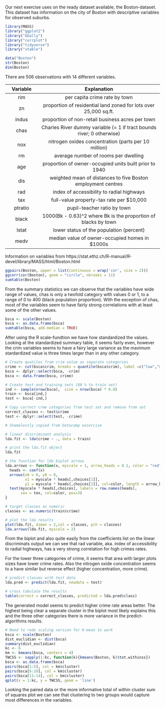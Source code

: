 
Our next exercise uses on the ready dataset available, the Boston-dataset. This dataset has information on the city of Boston with descriptive variables for observed suburbs.

```r
library(MASS)
library("ggplot2")                     
library("GGally")
library("corrplot")
library("tidyverse")
library("vtable")

data("Boston")
str(Boston)
dim(Boston)
```
There are 506 observations with 14 different variables. 

|Variable |Explanation |
|:--:|:-------------:|
|rim|per capita crime rate by town |
|zn|proportion of residential land zoned for lots over 25,000 sq.ft.|
|indus|proportion of non-retail business acres per town|
|chas|Charles River dummy variable (= 1 if tract bounds river; 0 otherwise)|
|nox|nitrogen oxides concentration (parts per 10 million)|
|rm|average number of rooms per dwelling|
|age|proportion of owner-occupied units built prior to 1940|
|dis|weighted mean of distances to five Boston employment centres|
|rad|index of accessibility to radial highways|
|tax|full-value property-tax rate per \$10,000|
|ptratio|pupil-teacher ratio by town
|black|1000(Bk - 0.63)^2 where Bk is the proportion of blacks by town|
|lstat|lower status of the population (percent)|
|medv|median value of owner-occupied homes in \$1000s|

Information on variables from https://stat.ethz.ch/R-manual/R-devel/library/MASS/html/Boston.html

```r
ggpairs(Boston, upper = list(continuous = wrap('cor', size = 2)))
ggcorr(cor(Boston), geom = "circle", nbreaks = 11)
sumtable(Boston)
```

From the summary statistics we can observe that the variables have wide range of values, chas is only a twofold category with values 0 or 1, to a range of 0 to 400 (black population proportion). With the exception of chas, most of the variables seem to have fairly strong correlations with at least some of the other values. 

```r
bsca <- scale(Boston)
bsca <- as.data.frame(bsca)
sumtable(bsca, add.median = TRUE)

```

After using the R scale-fundtion we have how standardized the values. Looking at the standardized summary table, it seems fairly even, however the crim variables seems to have a fairy large variance as the maximum stardardized value is three times larger than in any other category. 

```r

# Create quatiles from crim value as separate categories
crime <- cut(bsca$crim, breaks = quantile(bsca$crim), label =c("low","med_low", "med_high", "high"), include.lowest = TRUE)
bsca <- dplyr::select(bsca, -crim)
bsca <- data.frame(bsca, crime)

# Create test and training sets (80 % to train set)
ind <- sample(nrow(bsca),  size = nrow(bsca) * 0.8)
train <- bsca[ind,]
test <- bsca[-ind,]

# Copy correct crme categories from test set and remove from set
correct_classes <- test$crime
test <- dplyr::select(test, -crime)

```

```r
# Shamelessly copied from Datacamp excercise

# linear discriminant analysis
lda.fit <- lda(crime ~ ., data = train)

# print the lda.fit object
lda.fit

# the function for lda biplot arrows
lda.arrows <- function(x, myscale = 1, arrow_heads = 0.1, color = "red", tex = 0.75, choices = c(1,2)){
  heads <- coef(x)
  arrows(x0 = 0, y0 = 0, 
         x1 = myscale * heads[,choices[1]], 
         y1 = myscale * heads[,choices[2]], col=color, length = arrow_heads)
  text(myscale * heads[,choices], labels = row.names(heads), 
       cex = tex, col=color, pos=3)
}

# target classes as numeric
classes <- as.numeric(train$crime)

# plot the lda results
plot(lda.fit, dimen = 2,col = classes, pch = classes)
lda.arrows(lda.fit, myscale = 2)

```

From the biplot and also quite easily from the coefficients list on the linear discriminats output we can see that rad variable, aka. index of accessibility to radial highways, has a very strong correlation for high crimes rates.

For the lower three categories of crime, it seems that area with larger plots sizes have lower crime rates. Also the nitrogen oxide concentration seems to a have similar but reverse effect (higher concentration, more crime). 

```r
# predict classes with test data
lda.pred <- predict(lda.fit, newdata = test)

# cross tabulate the results
table(correct = correct_classes, predicted = lda.pred$class)
```

The generated model seems to predict higher crime rate areas better. The highest being clear a separate cluster in the biplot most likely explains this and the three other categories there is more variance in the predict-algorithms results. 

```r
# Need to redo scaling version for K-mean to work
bsca <- scale(Boston)
dist_euclidian <- dist(bsca)
summary(dist_euclidian)
kc <- 6
km <- kmeans(bsca, centers = 4)
TWCSS <- sapply(1:kc, function(k){kmeans(Boston, k)$tot.withinss})
bsca <- as.data.frame(bsca)
pairs(bsca[1:5], col = km$cluster)
pairs(bsca[6:10], col = km$cluster)
pairs(bsca[11:14], col = km$cluster)
qplot(x = 1:kc, y = TWCSS, geom = 'line')
```

Looking the paired data or the more informative total of within cluster sum of squares plot we can see that clustering to two groups would capture most differences in the variables. 